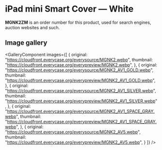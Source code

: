 
# iPad mini Smart Cover — White

<Callout type='info' emoji='👉🏻'>**MGNK2ZM** is an order number for this product, used for search engines, auction websites and such.</Callout>

## Image gallery

<GalleryComponent
    images={[
      {
        original: "https://cloudfront.everycase.org/everysource/MGNK2.webp",
        thumbnail: "https://cloudfront.everycase.org/everypreview/MGNK2.webp",
      },
      {
        original: "https://cloudfront.everycase.org/everysource/MGNK2_AV1_GOLD.webp",
        thumbnail: "https://cloudfront.everycase.org/everypreview/MGNK2_AV1_GOLD.webp",
      },
      {
        original: "https://cloudfront.everycase.org/everysource/MGNK2_AV1_SILVER.webp",
        thumbnail: "https://cloudfront.everycase.org/everypreview/MGNK2_AV1_SILVER.webp",
      },
      {
        original: "https://cloudfront.everycase.org/everysource/MGNK2_AV1_SPACE_GRAY.webp",
        thumbnail: "https://cloudfront.everycase.org/everypreview/MGNK2_AV1_SPACE_GRAY.webp",
      },
      {
        original: "https://cloudfront.everycase.org/everysource/MGNK2_AV5.webp",
        thumbnail: "https://cloudfront.everycase.org/everypreview/MGNK2_AV5.webp",
      }
    ]}
  />
